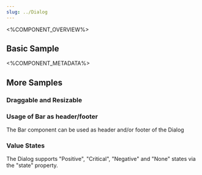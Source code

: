 ```yaml
---
slug: ../Dialog
---
```



<%COMPONENT_OVERVIEW%>

## Basic Sample
<Basic />

<%COMPONENT_METADATA%>

## More Samples

### Draggable and Resizable
<DraggableAndResizable />

### Usage of Bar as header/footer
The Bar component can be used as header and/or footer of the Dialog
<BarInDialog />

### Value States
The Dialog supports "Positive", "Critical", "Negative" and "None" states via the "state" property.

<WithState />